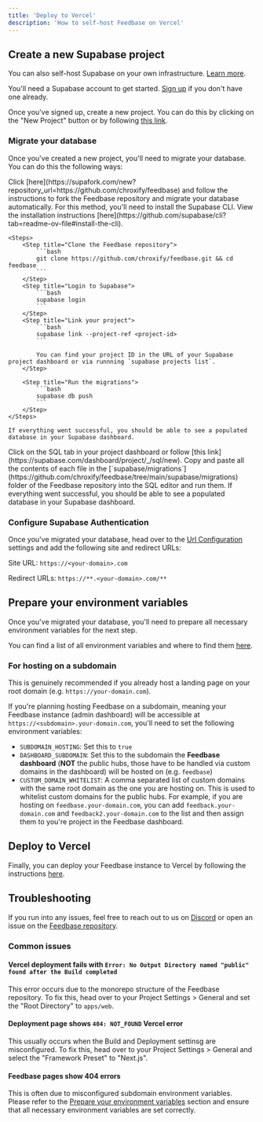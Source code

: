 ```yaml
---
title: 'Deploy to Vercel'
description: 'How to self-host Feedbase on Vercel'
---
```


## Create a new Supabase project

<Tip> You can also self-host Supabase on your own infrastructure. [Learn more](https://supabase.io/docs/guides/self-hosting).</Tip>

You'll need a Supabase account to get started. [Sign up](https://supabase.com/dashboard/sign-in) if you don't have one already.

Once you've signed up, create a new project. You can do this by clicking on the "New Project" button or by following [this link](https://supabase.com/dashboard/new/_).

### Migrate your database

Once you've created a new project, you'll need to migrate your database. You can do this the following ways:

<Accordion title="Using Supafork (Recommended)">
    Click [here](https://supafork.com/new?repository_url=https://github.com/chroxify/feedbase) and follow the instructions to fork the Feedbase repository and migrate your database automatically.
</Accordion>

<Accordion title="Using the Supabase CLI">
    For this method, you'll need to install the Supabase CLI. View the installation instructions [here](https://github.com/supabase/cli?tab=readme-ov-file#install-the-cli).

    <Steps>
        <Step title="Clone the Feedbase repository">
            ```bash
            git clone https://github.com/chroxify/feedbase.git && cd feedbase
            ```
        </Step>
        <Step title="Login to Supabase">
            ```bash
            supabase login
            ```
        </Step>
        <Step title="Link your project">
            ```bash
            supabase link --project-ref <project-id>
            ```

            You can find your project ID in the URL of your Supabase project dashboard or via runnning `supabase projects list`.
        </Step>

        <Step title="Run the migrations">
            ```bash
            supabase db push
            ```
        </Step>
    </Steps>

    If everything went successful, you should be able to see a populated database in your Supabase dashboard.

</Accordion>


<Accordion title="Manually using the SQL Editor">
    <Steps>
        <Step title="Go to your Project's SQL Editor">
            Click on the SQL tab in your project dashboard or follow [this link](https://supabase.com/dashboard/project/_/sql/new).
        </Step>
        <Step title="Run the migrations">
            Copy and paste all the contents of each file in the [`supabase/migrations`](https://github.com/chroxify/feedbase/tree/main/supabase/migrations) folder of the Feedbase repository into the SQL editor and run them.
        </Step>
        <Step title="Verify the migrations">
            If everything went successful, you should be able to see a populated database in your Supabase dashboard.
        </Step>
    </Steps>
</Accordion>

### Configure Supabase Authentication

Once you've migrated your database, head over to the [Url Configuration](https://supabase.com/docs/guides/auth#3-configure-redirect-uri) settings and add the following site and redirect URLs:

Site URL: `https://<your-domain>.com`

Redirect URLs: `https://**.<your-domain>.com/**`

## Prepare your environment variables

Once you've migrated your database, you'll need to prepare all necessary environment variables for the next step. 

You can find a list of all environment variables and where to find them [here](https://github.com/chroxify/feedbase/blob/main/.env.example).

### For hosting on a subdomain

<Tip>This is genuinely recommended if you already host a landing page on your root domain (e.g. `https://your-domain.com`).</Tip>

If you're planning hosting Feedbase on a subdomain, meaning your Feedbase instance (admin dashboard) will be accessible at `https://<subdomain>.your-domain.com`, you'll need to set the following environment variables:

- `SUBDOMAIN_HOSTING`: Set this to `true`
- `DASHBOARD_SUBDOMAIN`: Set this to the subdomain the **Feedbase dashboard** (**NOT** the public hubs, those have to be handled via custom domains in the dashboard) will be hosted on (e.g. `feedbase`)
- `CUSTOM_DOMAIN_WHITELIST`: A comma separated list of custom domains with the same root domain as the one you are hosting on. This is used to whitelist custom domains for the public hubs. For example, if you are hosting on `feedbase.your-domain.com`, you can add `feedback.your-domain.com` and `feedback2.your-domain.com` to the list and then assign them to you're project in the Feedbase dashboard.

## Deploy to Vercel

Finally, you can deploy your Feedbase instance to Vercel by following the instructions [here](https://feedbase.app/deploy-vercel).

## Troubleshooting

If you run into any issues, feel free to reach out to us on [Discord](https://feedbase.app/discord) or open an issue on the [Feedbase repository](https://feedbase.app/github). 

### Common issues

#### Vercel deployment fails with `Error: No Output Directory named "public" found after the Build completed`

This error occurs due to the monorepo structure of the Feedbase repository. To fix this, head over to your Project Settings > General and set the "Root Directory" to `apps/web`.

#### Deployment page shows `404: NOT_FOUND` Vercel error

This usually occurs when the Build and Deployment settinsg are misconfigured. To fix this, head over to your Project Settings > General and select the "Framework Preset" to "Next.js".

#### Feedbase pages show 404 errors

This is often due to misconfigured subdomain environment variables. Please refer to the [Prepare your environment variables](#prepare-your-environment-variables) section and ensure that all necessary environment variables are set correctly.